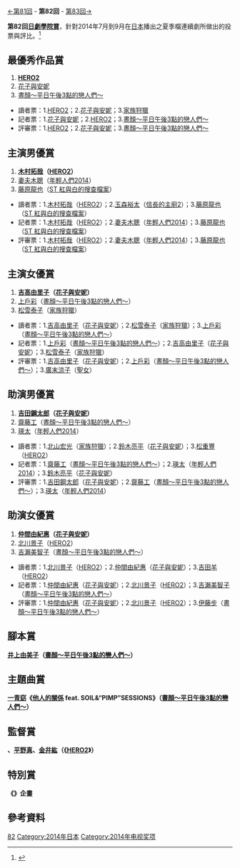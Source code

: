 {{noteTA
|G1=JP Show}}
[[第81回日劇學院賞|←第81回]] - '''第82回''' - [[第83回日劇學院賞|第83回→]]

'''第82回[[日劇學院賞|日劇學院賞]]'''，針對2014年7月到9月在[[日本|日本]]播出之夏季檔連續劇所做出的投票與評比。<ref>{{Cite web |url=http://ent.sina.com.cn/v/j/r/2014-11-13/15194239947.shtml |title=日剧学院赏公布 木村拓哉十度获最佳男主 |accessdate=2014-12-09 |archive-date=2014-11-16 |archive-url=https://web.archive.org/web/20141116170040/http://ent.sina.com.cn/v/j/r/2014-11-13/15194239947.shtml |dead-url=no }}</ref>

==最優秀作品賞==
#'''[[HERO_(日本電視劇)|HERO2]]'''
#[[花子與安妮|花子與安妮]]
#[[晝顏～平日午後3點的戀人們～|晝顏～平日午後3點的戀人們～]]

*讀者票：1.[[HERO_(日本電視劇)|HERO2]]；2.[[花子與安妮|花子與安妮]]；3.[[家族狩獵|家族狩獵]]
*記者票：1.[[花子與安妮|花子與安妮]]；2.[[HERO_(日本電視劇)|HERO2]]；3.[[晝顏～平日午後3點的戀人們～|晝顏～平日午後3點的戀人們～]] 
*評審票：1.[[HERO_(日本電視劇)|HERO2]]；2.[[花子與安妮|花子與安妮]]；3.[[晝顏～平日午後3點的戀人們～|晝顏～平日午後3點的戀人們～]]

==主演男優賞==
#'''[[木村拓哉|木村拓哉]]（[[HERO_(日本電視劇)|HERO2]]）'''
#[[妻夫木聰|妻夫木聰]]（[[年輕人們2014|年輕人們2014]]）
#[[藤原龍也|藤原龍也]]（[[ST_紅與白的搜查檔案|ST 紅與白的搜查檔案]]）

*讀者票：1.[[木村拓哉|木村拓哉]]（[[HERO_(日本電視劇)|HERO2]]）；2.[[玉森裕太|玉森裕太]]（[[信長的主廚|信長的主廚2]]）；3.[[藤原龍也|藤原龍也]]（[[ST_紅與白的搜查檔案|ST 紅與白的搜查檔案]]）
*記者票：1.[[木村拓哉|木村拓哉]]（[[HERO_(日本電視劇)|HERO2]]）；2.[[妻夫木聰|妻夫木聰]]（[[年輕人們2014|年輕人們2014]]）；3.[[藤原龍也|藤原龍也]]（[[ST_紅與白的搜查檔案|ST 紅與白的搜查檔案]]）
*評審票：1.[[木村拓哉|木村拓哉]]（[[HERO_(日本電視劇)|HERO2]]）；2.[[妻夫木聰|妻夫木聰]]（[[年輕人們2014|年輕人們2014]]）；3.[[藤原龍也|藤原龍也]]（[[ST_紅與白的搜查檔案|ST 紅與白的搜查檔案]]）

==主演女優賞==
#'''[[吉高由里子|吉高由里子]]（[[花子與安妮|花子與安妮]]）'''
#[[上戶彩|上戶彩]]（[[晝顏～平日午後3點的戀人們～|晝顏～平日午後3點的戀人們～]]）
#[[松雪泰子|松雪泰子]]（[[家族狩獵|家族狩獵]]）

*讀者票：1.[[吉高由里子|吉高由里子]]（[[花子與安妮|花子與安妮]]）；2.[[松雪泰子|松雪泰子]]（[[家族狩獵|家族狩獵]]）；3.[[上戶彩|上戶彩]]（[[晝顏～平日午後3點的戀人們～|晝顏～平日午後3點的戀人們～]]）
*記者票：1.[[上戶彩|上戶彩]]（[[晝顏～平日午後3點的戀人們～|晝顏～平日午後3點的戀人們～]]）；2.[[吉高由里子|吉高由里子]]（[[花子與安妮|花子與安妮]]）；3.[[松雪泰子|松雪泰子]]（[[家族狩獵|家族狩獵]]）
*評審票：1.[[吉高由里子|吉高由里子]]（[[花子與安妮|花子與安妮]]）；2.[[上戶彩|上戶彩]]（[[晝顏～平日午後3點的戀人們～|晝顏～平日午後3點的戀人們～]]）；3.[[廣末涼子|廣末涼子]]（[[聖女_(日本電視劇)|聖女]]）

==助演男優賞==
#'''[[吉田鋼太郎|吉田鋼太郎]]（[[花子與安妮|花子與安妮]]）'''
#[[齋藤工|齋藤工]]（[[晝顏～平日午後3點的戀人們～|晝顏～平日午後3點的戀人們～]]）
#[[瑛太|瑛太]]（[[年輕人們2014|年輕人們2014]]）

*讀者票：1.[[北山宏光|北山宏光]]（[[家族狩獵|家族狩獵]]）；2.[[鈴木亮平|鈴木亮平]]（[[花子與安妮|花子與安妮]]）；3.[[松重豐|松重豐]]（[[HERO_(日本電視劇)|HERO2]]）
*記者票：1.[[齋藤工|齋藤工]]（[[晝顏～平日午後3點的戀人們～|晝顏～平日午後3點的戀人們～]]）；2.[[瑛太|瑛太]]（[[年輕人們2014|年輕人們2014]]）；3.[[鈴木亮平|鈴木亮平]]（[[花子與安妮|花子與安妮]]）
*評審票：1.[[吉田鋼太郎|吉田鋼太郎]]（[[花子與安妮|花子與安妮]]）；2.[[齋藤工|齋藤工]]（[[晝顏～平日午後3點的戀人們～|晝顏～平日午後3點的戀人們～]]）；3.[[瑛太|瑛太]]（[[年輕人們2014|年輕人們2014]]）

==助演女優賞==
#'''[[仲間由紀惠|仲間由紀惠]]（[[花子與安妮|花子與安妮]]）'''
#[[北川景子|北川景子]]（[[HERO_(日本電視劇)|HERO2]]）
#[[吉瀨美智子|吉瀨美智子]]（[[晝顏～平日午後3點的戀人們～|晝顏～平日午後3點的戀人們～]]）

*讀者票：1.[[北川景子|北川景子]]（[[HERO_(日本電視劇)|HERO2]]）；2.[[仲間由紀惠|仲間由紀惠]]（[[花子與安妮|花子與安妮]]）；3.[[吉田羊|吉田羊]]（[[HERO_(日本電視劇)|HERO2]]）
*記者票：1.[[仲間由紀惠|仲間由紀惠]]（[[花子與安妮|花子與安妮]]）；2.[[北川景子|北川景子]]（[[HERO_(日本電視劇)|HERO2]]）；3.[[吉瀨美智子|吉瀨美智子]]（[[晝顏～平日午後3點的戀人們～|晝顏～平日午後3點的戀人們～]]）
*評審票：1.[[仲間由紀惠|仲間由紀惠]]（[[花子與安妮|花子與安妮]]）；2.[[北川景子|北川景子]]（[[HERO_(日本電視劇)|HERO2]]）；3.[[伊藤步|伊藤步]]（[[晝顏～平日午後3點的戀人們～|晝顏～平日午後3點的戀人們～]]）

==腳本賞==
'''[[井上由美子|井上由美子]]（[[晝顏～平日午後3點的戀人們～|晝顏～平日午後3點的戀人們～]]）'''

==主題曲賞==
'''[[一青窈|一青窈]]《[[他人的關係|他人的關係]] feat. SOIL&“PIMP”SESSIONS》（[[晝顏～平日午後3點的戀人們～|晝顏～平日午後3點的戀人們～]]）'''

==監督賞==
'''{{link-ja|鈴木雅之|鈴木雅之 (演出家)}}、[[平野真|平野真]]、[[金井紘|金井紘]]（《[[HERO_(日本電視劇)|HERO2]]》）'''

==特別賞==
'''《{{link-ja|父親的背影|おやじの背中}}》企畫'''

== 參考資料 ==
{{reflist}}

{{日劇學院賞名單}}
[[Category:日劇學院賞|82]]
[[Category:2014年日本|Category:2014年日本]]
[[Category:2014年电视奖项|Category:2014年电视奖项]]